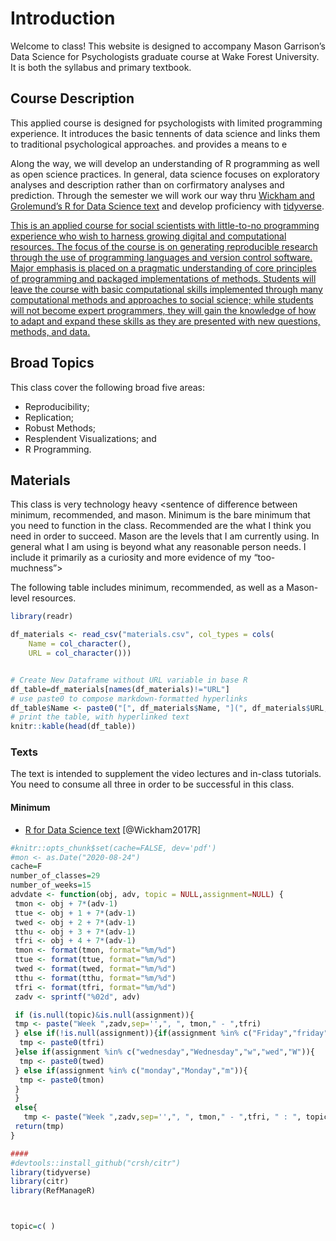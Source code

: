 # Introduction {#intro}

Welcome to class! This website is designed to accompany Mason Garrison's Data Science for Psychologists graduate course at Wake Forest University. It is both the syllabus and primary textbook. 

## Course Description
This applied course is designed for psychologists with limited programming experience. It introduces the basic tennents of data science and links them to traditional psychological approaches.  and provides a means to e 

Along the way, we will develop an understanding of R programming as well as open science practices. In general, data science focuses on exploratory analyses and description rather than on corfirmatory analyses and prediction. Through the semester we will work our way thru [Wickham and Grolemund's R for Data Science text](http://r4ds.had.co.nz/) and develop proficiency with [tidyverse](https://www.tidyverse.org/).

[This is an applied course for social scientists with little-to-no programming experience who wish to harness growing digital and computational resources. The focus of the course is on generating reproducible research through the use of programming languages and version control software. Major emphasis is placed on a pragmatic understanding of core principles of programming and packaged implementations of methods. Students will leave the course with basic computational skills implemented through many computational methods and approaches to social science; while students will not become expert programmers, they will gain the knowledge of how to adapt and expand these skills as they are presented with new questions, methods, and data.](https://cfss.uchicago.edu/)


## Broad Topics
This class cover the following broad five areas:

* Reproducibility;
* Replication;
* Robust Methods;
* Resplendent Visualizations; and
* R Programming.

## Materials

This class is very technology heavy
<sentence of difference between minimum, recommended, and mason. Minimum is the bare minimum that you need to function in the class. Recommended are the what I think you need in order to succeed. Mason are the levels that I am currently using. In general what I am using is beyond what any reasonable person needs. I include it primarily as a curiosity and more evidence of my "too-muchness">



The following table includes minimum, recommended, as well as a Mason-level resources. 

```r
library(readr)

df_materials <- read_csv("materials.csv", col_types = cols(
    Name = col_character(), 
    URL = col_character()))


# Create New Dataframe without URL variable in base R
df_table=df_materials[names(df_materials)!="URL"]
# use paste0 to compose markdown-formatted hyperlinks
df_table$Name <- paste0("[", df_materials$Name, "](", df_materials$URL, ")")
# print the table, with hyperlinked text
knitr::kable(head(df_table))
```

### Texts

The text is intended to supplement the video lectures and in-class tutorials. You need to consume all three in order to be successful in this class.


#### Minimum

* [R for Data Science text](http://r4ds.had.co.nz/) [@Wickham2017R]





```r
#knitr::opts_chunk$set(cache=FALSE, dev='pdf')
#mon <- as.Date("2020-08-24")
cache=F
number_of_classes=29
number_of_weeks=15
advdate <- function(obj, adv, topic = NULL,assignment=NULL) {
 tmon <- obj + 7*(adv-1)
 ttue <- obj + 1 + 7*(adv-1)
 twed <- obj + 2 + 7*(adv-1)
 tthu <- obj + 3 + 7*(adv-1)
 tfri <- obj + 4 + 7*(adv-1)
 tmon <- format(tmon, format="%m/%d")
 ttue <- format(ttue, format="%m/%d")
 twed <- format(twed, format="%m/%d")
 tthu <- format(tthu, format="%m/%d")
 tfri <- format(tfri, format="%m/%d")
 zadv <- sprintf("%02d", adv)

 if (is.null(topic)&is.null(assignment)){
 tmp <- paste("Week ",zadv,sep='',", ", tmon," - ",tfri)
 } else if(!is.null(assignment)){if(assignment %in% c("Friday","friday","f","fri")){
  tmp <- paste0(tfri)
 }else if(assignment %in% c("wednesday","Wednesday","w","wed","W")){
  tmp <- paste0(twed)
 } else if(assignment %in% c("monday","Monday","m")){
  tmp <- paste0(tmon)
 }
 }
 else{ 
   tmp <- paste("Week ",zadv,sep='',", ", tmon," - ",tfri, " : ", topic[adv])}
 return(tmp)
}

####
#devtools::install_github("crsh/citr")
library(tidyverse)
library(citr)
library(RefManageR)



topic=c( )
```
